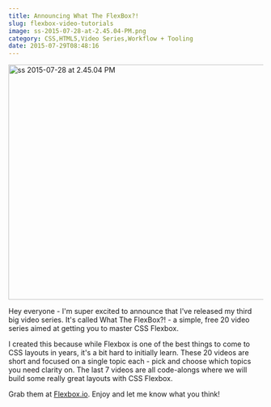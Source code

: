 ```yaml
---
title: Announcing What The FlexBox?!
slug: flexbox-video-tutorials
image: ss-2015-07-28-at-2.45.04-PM.png
category: CSS,HTML5,Video Series,Workflow + Tooling
date: 2015-07-29T08:48:16
---
```


<img src="ss-2015-07-28-at-2.45.04-PM.png" alt="ss 2015-07-28 at 2.45.04 PM" width="986" height="465" class="aligncenter size-full wp-image-3573" />

Hey everyone - I'm super excited to announce that I've released my third big video series. It's called What The FlexBox?! - a simple, free 20 video series aimed at getting you to master CSS Flexbox.

I created this because while Flexbox is one of the best things to come to CSS layouts in years, it's a bit hard to initially learn. These 20 videos are short and focused on a single topic each - pick and choose which topics you need clarity on. The last 7 videos are all code-alongs where we will build some really great layouts with CSS Flexbox.

Grab them at <a href="http://Flexbox.io">Flexbox.io</a>. Enjoy and let me know what you think!